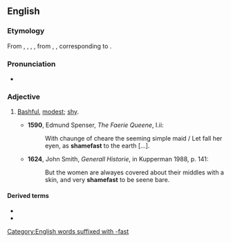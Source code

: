 ==English==

===Etymology===
From {{etyl|enm|en}} {{term|shamefast|lang=enm}}, {{term|schamefast|lang=enm}}, {{term|schamfast|lang=enm}}, {{term|sceomefest|lang=enm}}, from {{etyl|ang|en}} {{term|sceamfæst|lang=ang}}, {{term|scamfæst||modest, shy, bashful|lang=ang}}, corresponding to {{compound|shame|fast|lang=en}}.

===Pronunciation===
* {{a|UK}} {{IPA|/ˈʃeɪmfɑːst/|lang=en}}

===Adjective===
{{en-adj}}

# {{context|archaic|lang=en}} [[bashful|Bashful]], [[modest]]; [[shy]].
#* '''1590''', Edmund Spenser, ''The Faerie Queene'', I.ii:
#*: With chaunge of cheare the seeming simple maid / Let fall her eyen, as '''shamefast''' to the earth [...].
#* '''1624''', John Smith, ''Generall Historie'', in Kupperman 1988, p. 141:
#*: But the women are alwayes covered about their middles with a skin, and very '''shamefast''' to be seene bare.

====Derived terms====
* {{l|en|shamefastly}}
* {{l|en|shamefastness}}

[[Category:English words suffixed with -fast]]